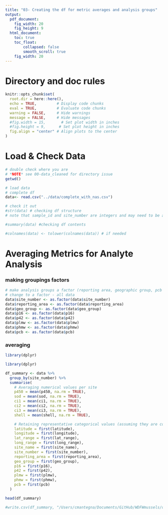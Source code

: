 ```yaml
---
title: "03- Creating the df for metric averages and analysis groups"
output:
  pdf_document: 
    fig_width: 20
    fig_height: 9
  html_document: 
    toc: true
    toc_float:
        collapsed: false
        smooth_scroll: true
    fig_width: 20
---
```


# Directory and doc rules

```r

knitr::opts_chunk$set(
  root.dir = here::here(),
  echo = TRUE,         # Display code chunks
  eval = TRUE,         # Evaluate code chunks
  warning = FALSE,     # Hide warnings
  message = FALSE,     # Hide messages
  #fig.width = 15,       # Set plot width in inches
  #fig.height = 9,      # Set plot height in inches
  fig.align = "center" # Align plots to the center
)

```

# Load & Check Data
```r

# double check where you are
# *NOTE* see 00-data_cleaned for directory issue
getwd()

# load data
# complete df
data<- read.csv("../data/complete_with_nas.csv")

# check it out
#str(data) # checking df structure
# note that sample_id and site_number are integers and may need to be adjusted to characters for analysis

#summary(data) #checking df contents

#colnames(data) <- tolower(colnames(data)) # if needed

```

# Averaging Metrics for Analyte Analysis
### making groupings factors
```r
# make analysis groups a factor (reporting area, geographic group, pcb group, site, pah group)
# change to a factor - all data
data$site_number <- as.factor(data$site_number)
data$reporting_area <- as.factor(data$reporting_area)
data$geo_group <- as.factor(data$geo_group)
data$p16 <- as.factor(data$p16)
data$p42 <- as.factor(data$p42)
data$plmw <- as.factor(data$plmw)
data$phmw <- as.factor(data$phmw)
data$pcb <- as.factor(data$pcb)

```

### averaging
```r

library(dplyr)

library(dplyr)

df_summary <- data %>%
  group_by(site_number) %>% 
  summarise(
    # Averaging numerical values per site
    p450 = mean(p450, na.rm = TRUE),
    sod = mean(sod, na.rm = TRUE),
    ci1 = mean(ci1, na.rm = TRUE),
    ci2 = mean(ci2, na.rm = TRUE),
    ci3 = mean(ci3, na.rm = TRUE),
    shell = mean(shell, na.rm = TRUE),

    # Retaining representative categorical values (assuming they are consistent per site)
    latitude = first(latitude),
    longitude = first(longitude),
    lat_range = first(lat_range),
    long_range = first(long_range),
    site_name = first(site_name),
    site_number = first(site_number),
    reporting_area = first(reporting_area),
    geo_group = first(geo_group),
    p16 = first(p16),
    p42 = first(p42),
    plmw = first(plmw),
    phmw = first(phmw),
    pcb = first(pcb)
  )

head(df_summary)

#write.csv(df_summary, "/Users/cmantegna/Documents/GitHub/WDFWmussels/data/all_metrics_avg_all_groups_with_nas.csv", row.names = FALSE)

```


